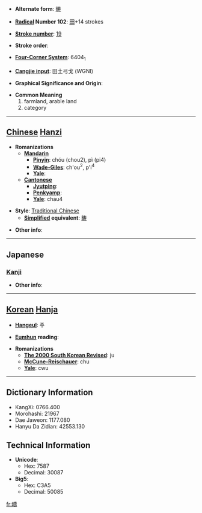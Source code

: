 * '''Alternate form''': [[畴]]

* '''[[Wiktionary:Chinese radical index| Radical]] Number 102''': [[Wiktionary:Chinese radical index 田|田]]+14 strokes

* '''[[Wiktionary:Chinese total strokes index|Stroke number]]''': [[Wiktionary:Chinese total strokes index 19|19]]

* '''Stroke order''': 

* '''[[Wiktionary:Chinese four corner index|Four-Corner System]]''': 6404<sub>1</sub>

* '''[[Wiktionary:Chinese Cangjie index|Cangjie input]]''': 田土弓戈 (WGNI)

* '''Graphical Significance and Origin''': 

* '''Common Meaning'''
*#farmland, arable land
*# category


----

== [[Chinese]] [[Hanzi]] ==

* '''Romanizations'''
** '''[[Mandarin]]'''
*** '''[[Pinyin]]''': chóu (chou2), pì (pi4)
*** '''[[Wade-Giles]]''': ch'ou<sup>2</sup>, p'i<sup>4</sup>
*** '''[[Yale]]''': 
** '''[[Cantonese]]'''
*** '''[[Jyutping]]''':
*** '''[[Penkyamp]]''': 
*** '''[[Yale]]''': chau4

* '''Style''': [[Traditional Chinese]] 
** '''[[Simplified Chinese|Simplified]] equivalent''': [[畴]]

* '''Other info''': 

----

==Japanese==
===[[Kanji]]===
{{kanji|on readings=[[ちゅう]] (chū)
|kun readings=[[うね]] (une), [[たぐい]] (tagui)
}}

* '''Other info''':  

----

== [[Korean]] [[Hanja]] ==

* '''[[Hangeul]]''': 주

* '''[[Eumhun]] reading''': 

* '''Romanizations'''
** '''[[The 2000 South Korean Revised Romanization|The 2000 South Korean Revised]]''': ju
** '''[[McCune-Reischauer]]''': chu
** '''[[Yale]]''': cwu

----

== Dictionary Information ==

* KangXi: 0766.400
* Morohashi: 21967
* Dae Jaweon: 1177.080
* Hanyu Da Zidian: 42553.130

== Technical Information ==

* '''Unicode''':
** Hex: 7587
** Decimal: 30087
* '''Big5''':
** Hex: C3A5
** Decimal: 50085

[[fr:疇]]